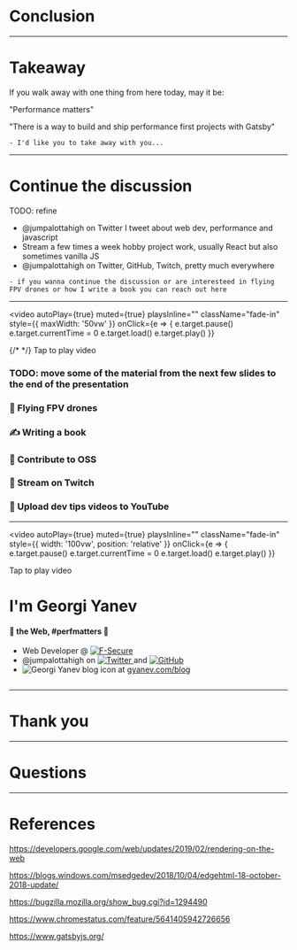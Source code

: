 
# Conclusion

---

# Takeaway

If you walk away with one thing from here today, may it be:

"Performance matters"

"There is a way to build and ship performance first projects with Gatsby"

```notes
- I'd like you to take away with you...
```

---

# Continue the discussion

TODO: refine

- @jumpalottahigh on Twitter I tweet about web dev, performance and javascript
- Stream a few times a week hobby project work, usually React but also sometimes vanilla JS
- @jumpalottahigh on Twitter, GitHub, Twitch, pretty much everywhere

```notes
- if you wanna continue the discussion or are interesteed in flying FPV drones or how I write a book you can reach out here
```

---


<video
  autoPlay={true}
  muted={true}
  playsInline=""
  className="fade-in"
  style={{ maxWidth: '50vw' }}
  onClick={e => {
    e.target.pause()
    e.target.currentTime = 0
    e.target.load()
    e.target.play()
  }}
>
  <source
    src="https://www.georgi-yanev.com/power-looping-all-day.webm"
    type="video/webm"
  />
  {/* <source
    src="https://www.georgi-yanev.com/stuck-the-landing.webm"
    type="video/webm"
  /> */}
  Tap to play video
</video>

### TODO: move some of the material from the next few slides to the end of the presentation

### 🚁 Flying FPV drones

### ✍ Writing a book

### 🔁 Contribute to OSS

### 📡 Stream on Twitch

### 🎥 Upload dev tips videos to YouTube

---


<video
  autoPlay={true}
  muted={true}
  playsInline=""
  className="fade-in"
  style={{ width: '100vw', position: 'relative' }}
  onClick={e => {
    e.target.pause()
    e.target.currentTime = 0
    e.target.load()
    e.target.play()
  }}
>
  <source
    src="https://www.georgi-yanev.com/stuck-the-landing.webm"
    type="video/webm"
  />
  Tap to play video
</video>

# I'm Georgi Yanev

#### 💜 the Web, #perfmatters 🚀

<ul className="intro-self">
  <Appear>
    <li>
      <span className="accent m-x">Web Developer</span> @
      <a href="https://www.f-secure.com/home">
        <img
          className="f-secure"
          src="https://www.f-secure.com/documents/assets/images/logo-f-secure-black.svg"
          alt="F-Secure"
        />
      </a>
    </li>
    <li>
      <span className="accent m-x">@jumpalottahigh</span> on
      <a href="https://twitter.com/jumpalottahigh">
        <img
          src={require('file-loader!../assets/twitter.svg')}
          className="twitter"
          alt="Twitter"
        />
      </a>
      and
      <a href="https://github.com/jumpalottahigh">
        <img
          src={require('file-loader!../assets/github.svg')}
          className="github"
          alt="GitHub"
        />
      </a>
    </li>
    <li>
      <img
        src="https://blog.georgi-yanev.com/static/1936ea7727b408fdfad97f772452f62c/bc04a/logo.png"
        className=""
        alt="Georgi Yanev blog icon"
      />
      <span className="m-x"> at </span>
      <a href="https://gyanev.com/blog">gyanev.com/blog</a>
    </li>
  </Appear>
</ul>

```notes

```

---

# Thank you

---

# Questions

---

# References

https://developers.google.com/web/updates/2019/02/rendering-on-the-web

https://blogs.windows.com/msedgedev/2018/10/04/edgehtml-18-october-2018-update/

https://bugzilla.mozilla.org/show_bug.cgi?id=1294490

https://www.chromestatus.com/feature/5641405942726656

https://www.gatsbyjs.org/
